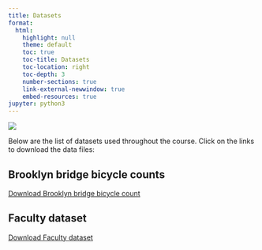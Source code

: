 ```yaml
---
title: Datasets 
format:
  html:
    highlight: null
    theme: default
    toc: true
    toc-title: Datasets
    toc-location: right
    toc-depth: 3
    number-sections: true
    link-external-newwindow: true
    embed-resources: true
jupyter: python3
---
```

![](images/AF_DSC_banner.png){fig-alt="Government Analysis Function and Data Science Campus Logos."}

Below are the list of datasets used throughout the course. Click on the links to download the data files:

## Brooklyn bridge bicycle counts 
[Download Brooklyn bridge bicycle count](../DSCA_Stats4DS_Python/data/Brooklyn_Bridge_Bicycle_Counts.csv)

## Faculty dataset 
[Download Faculty dataset](../data/faculty-data.csv)

